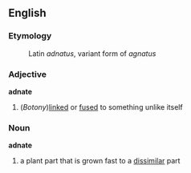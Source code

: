 ==English==
===Etymology===
:Latin ''adnatus'', variant form of ''agnatus''
===Adjective===
'''adnate'''
#(''Botony'')[[link]]ed or [[fuse]]d to something unlike itself

===Noun===
'''adnate'''
#a plant part that is grown fast to a [[dissimilar]] part